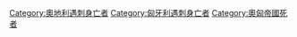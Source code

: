 [[Category:奧地利遇刺身亡者|Category:奧地利遇刺身亡者]]
[[Category:匈牙利遇刺身亡者|Category:匈牙利遇刺身亡者]]
[[Category:奧匈帝國死者|Category:奧匈帝國死者]]